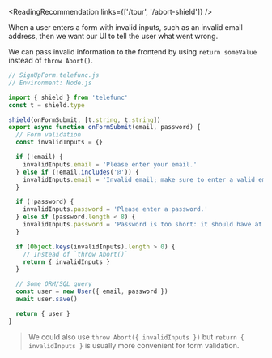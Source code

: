 
<ReadingRecommendation links={['/tour', '/abort-shield']} />

When a user enters a form with invalid inputs, such as an invalid email address, then we want our UI to tell the user what went wrong.

We can pass invalid information to the frontend by using `return someValue` instead of `throw Abort()`.

```js
// SignUpForm.telefunc.js
// Environment: Node.js

import { shield } from 'telefunc'
const t = shield.type

shield(onFormSubmit, [t.string, t.string])
export async function onFormSubmit(email, password) {
  // Form validation
  const invalidInputs = {}

  if (!email) {
    invalidInputs.email = 'Please enter your email.'
  } else if (!email.includes('@')) {
    invalidInputs.email = 'Invalid email; make sure to enter a valid email.'
  }

  if (!password) {
    invalidInputs.password = 'Please enter a password.'
  } else if (password.length < 8) {
    invalidInputs.password = 'Password is too short: it should have at least 8 charachters.'
  }

  if (Object.keys(invalidInputs).length > 0) {
    // Instead of `throw Abort()`
    return { invalidInputs }
  }

  // Some ORM/SQL query
  const user = new User({ email, password })
  await user.save()

  return { user }
}
```

> We could also use `throw Abort({ invalidInputs })` but `return { invalidInputs }` is usually more convenient for form validation.
